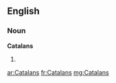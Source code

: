 ==English==

===Noun===
'''Catalans'''

# {{plural of|[[Catalan]]}}

[[ar:Catalans]]
[[fr:Catalans]]
[[mg:Catalans]]